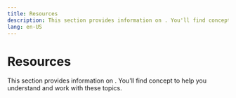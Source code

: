 ```yaml
---
title: Resources
description: This section provides information on . You'll find concept to help you understand and work with these topics.
lang: en-US
---
```



# Resources

This section provides information on . You'll find concept to help you understand and work with these topics.

<Cards>
  <Card title="Glossary" href="/connect/resources/glossary" />
</Cards>